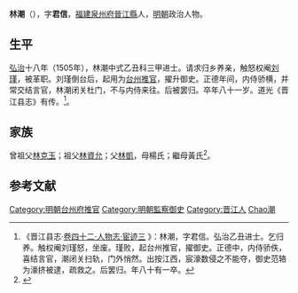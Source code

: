 {{明清人物信息框
| 姓名 = 林潮
| 原名 =
| 圖片名稱= 
| 圖片大小 =
| 圖片說明 = 
| 最高職務 =
| 國家 = 大明 
| 爵位 =
| 籍貫 = [[福建|福建]][[泉州府|泉州府]][[晉江縣|晉江縣]]民籍
| 族裔 = 
| 字號 = 字君信
| 諡號 =
| 出生日期 = 生年不詳
| 出生地點 = 
| 逝世日期 = 卒年不詳
| 逝世地點 =
| 墓葬 =
| 配偶 = 
| 親屬 = 
| 出身 =
* 福建鄉試第十一名
* 弘治十八年乙丑科同進士出身
| 經歷 =
| 著作 =  
}}
'''林潮'''（{{bd|？||？|catIdx=L}}），字'''君信'''，[[福建|福建]][[泉州府|泉州府]][[晉江縣|晉江縣]]人，[[明朝|明朝]]政治人物。

== 生平 ==
[[弘治_(明)|弘治]]十八年（1505年），林潮中式乙丑科三甲进士。请求归乡养亲，触怒权阉[[刘瑾|刘瑾]]，被革职。刘瑾倒台后，起用为[[台州|台州]][[推官|推官]]，擢升御史。正德年间，内侍骄横，并常交结言官，林潮闭关杜门，不与内侍来往。后被罢归。卒年八十一岁。道光《晋江县志》有传。<ref>《晋江县志·[http://www.fjsq.gov.cn/ShowText.asp?ToBook=6043&index=49& 卷四十二·人物志·宦迹三] {{Wayback|url=http://www.fjsq.gov.cn/ShowText.asp?ToBook=6043&index=49& |date=20160304103622 }}》：林潮，字君信。弘治乙丑进士。乞归养。触权阉刘瑾怒，坐废。瑾败，起台州推官，擢御史。正德中，内侍骄佚，喜结言官，潮闭关扫轨，门外悄然。出按江西，宸濠数侵之不能夺，御史范辂为濠挤被逮，疏救之。后罢归。年八十有一卒。</ref>。

== 家族 ==
曾祖父[[林克玉|林克玉]]；祖父[[林資允|林資允]]；父[[林凱|林凱]]，母楊氏；繼母黃氏<ref>{{Cite book|title=天一阁藏明代科举录选刊 登科录 点校本|last=龚延明主编|first=|publisher=宁波出版社|year=2016|isbn=978-7-5526-2320-8|location=宁波|pages=|quote=《天一閣藏明代科舉錄選刊.登科錄》之《弘治十八年進士登科錄》}}</ref>。

==参考文献==
{{reflist}}

{{弘治十八年乙丑科殿試金榜}}
{{DEFAULTSORT:Lin林}}
[[Category:明朝台州府推官|Category:明朝台州府推官]]
[[Category:明朝監察御史|Category:明朝監察御史]]
[[Category:晋江人|Category:晋江人]]
[[Category:林姓|Chao潮]]